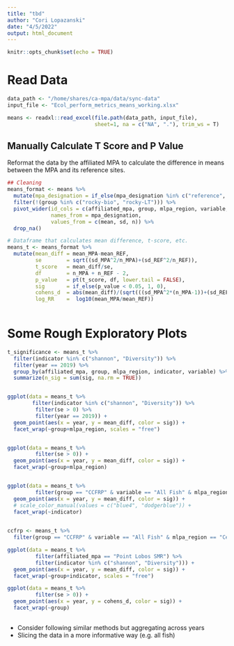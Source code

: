 ```yaml
---
title: "tbd"
author: "Cori Lopazanski"
date: "4/5/2022"
output: html_document
---
```


```r
knitr::opts_chunk$set(echo = TRUE)
```

# Read Data 

```r
data_path <- "/home/shares/ca-mpa/data/sync-data"
input_file <- "Ecol_perform_metrics_means_working.xlsx" 

means <- readxl::read_excel(file.path(data_path, input_file), 
                            sheet=1, na = c("NA", "."), trim_ws = T)
```

## Manually Calculate T Score and P Value

Reformat the data by the affiliated MPA to calculate the difference in means between the MPA and its reference sites.

```r
## Cleaning
means_format <- means %>% 
  mutate(mpa_designation = if_else(mpa_designation %in% c("reference", "REF"), "REF", "MPA")) %>% 
  filter(!(group %in% c("rocky-bio", "rocky-LT"))) %>% 
  pivot_wider(id_cols = c(affiliated_mpa, group, mlpa_region, variable, indicator, year),
              names_from = mpa_designation,
              values_from = c(mean, sd, n)) %>% 
  drop_na()

# Dataframe that calculates mean difference, t-score, etc.
means_t <- means_format %>% 
  mutate(mean_diff = mean_MPA-mean_REF,
         se        = sqrt((sd_MPA^2/n_MPA)+(sd_REF^2/n_REF)),
         t_score   = mean_diff/se,
         df        = n_MPA + n_REF - 2,
         p_value   = pt(t_score, df, lower.tail = FALSE),
         sig       = if_else(p_value < 0.05, 1, 0),
         cohens_d  = abs(mean_diff)/(sqrt(((sd_MPA^2*(n_MPA-1))+(sd_REF^2*(n_REF-1)))/df)),
         log_RR    =  log10(mean_MPA/mean_REF))
        

```

# Some Rough Exploratory Plots

```r
t_significance <- means_t %>% 
  filter(indicator %in% c("shannon", "Diversity")) %>% 
  filter(year == 2019) %>% 
  group_by(affiliated_mpa, group, mlpa_region, indicator, variable) %>% 
  summarize(n_sig = sum(sig, na.rm = TRUE))


ggplot(data = means_t %>% 
        filter(indicator %in% c("shannon", "Diversity")) %>% 
         filter(se > 0) %>% 
         filter(year == 2019)) +
  geom_point(aes(x = year, y = mean_diff, color = sig)) +
  facet_wrap(~group+mlpa_region, scales = "free")


ggplot(data = means_t %>% 
         filter(se > 0)) +
  geom_point(aes(x = year, y = mean_diff, color = sig)) +
  facet_wrap(~group+mlpa_region)


ggplot(data = means_t %>% 
         filter(group == "CCFRP" & variable == "All Fish" & mlpa_region == "Central")) +
  geom_point(aes(x = year, y = mean_diff, color = sig)) +
  # scale_color_manual(values = c("blue4", "dodgerblue")) +
  facet_wrap(~indicator)

  
ccfrp <- means_t %>% 
  filter(group == "CCFRP" & variable == "All Fish" & mlpa_region == "Central")

ggplot(data = means_t %>% 
         filter(affiliated_mpa == "Point Lobos SMR") %>% 
         filter(indicator %in% c("shannon", "Diversity"))) +
  geom_point(aes(x = year, y = mean_diff, color = sig)) +
  facet_wrap(~group+indicator, scales = "free")

```


```r
ggplot(data = means_t %>% 
         filter(se > 0)) +
  geom_point(aes(x = year, y = cohens_d, color = sig)) +
  facet_wrap(~group)
  
```

- Consider following similar methods but aggregating across years
- Slicing the data in a more informative way (e.g. all fish)
